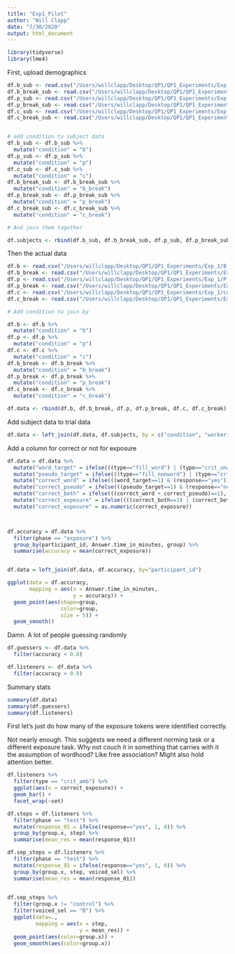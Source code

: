 ```yaml
---
title: "Exp1_Pilot"
author: "Will Clapp"
date: "7/30/2020"
output: html_document
---
```


```r
library(tidyverse)
library(lme4)
```




First, upload demographics
```r
df.b_sub <- read.csv("/Users/willclapp/Desktop/QP1/QP1_Experiments/Exp_1/B_group_left/mturk/experiment-subject_information.csv")
df.b_break_sub <- read.csv("/Users/willclapp/Desktop/QP1/QP1_Experiments/Exp_1/B_group_left_break/mturk/experiment-subject_information.csv")
df.p_sub <- read.csv("/Users/willclapp/Desktop/QP1/QP1_Experiments/Exp_1/P_group_left/mturk/experiment-subject_information.csv")
df.p_break_sub <- read.csv("/Users/willclapp/Desktop/QP1/QP1_Experiments/Exp_1/P_group_left_break/mturk/experiment-subject_information.csv")
df.c_sub <- read.csv("/Users/willclapp/Desktop/QP1/QP1_Experiments/Exp_1/control_group_left/mturk/experiment-subject_information.csv")
df.c_break_sub <- read.csv("/Users/willclapp/Desktop/QP1/QP1_Experiments/Exp_1/control_group_left_break/mturk/experiment-subject_information.csv")


# add condition to subject data
df.b_sub <- df.b_sub %>% 
  mutate("condition" = "b")
df.p_sub <- df.p_sub %>% 
  mutate("condition" = "p")
df.c_sub <- df.c_sub %>% 
  mutate("condition" = "c")
df.b_break_sub <- df.b_break_sub %>% 
  mutate("condition" = "b_break")
df.p_break_sub <- df.p_break_sub %>% 
  mutate("condition" = "p_break")
df.c_break_sub <- df.c_break_sub %>% 
  mutate("condition" = "c_break")

# And join them together

df.subjects <- rbind(df.b_sub, df.b_break_sub, df.p_sub, df.p_break_sub, df.c_sub, df.c_break_sub)

```


Then the actual data
```r
df.b <- read.csv("/Users/willclapp/Desktop/QP1/QP1_Experiments/Exp_1/B_group_left/mturk/experiment-trials.csv")
df.b_break <- read.csv("/Users/willclapp/Desktop/QP1/QP1_Experiments/Exp_1/B_group_left_break/mturk/experiment-trials.csv")
df.p <- read.csv("/Users/willclapp/Desktop/QP1/QP1_Experiments/Exp_1/P_group_left/mturk/experiment-trials.csv")
df.p_break <- read.csv("/Users/willclapp/Desktop/QP1/QP1_Experiments/Exp_1/P_group_left_break/mturk/experiment-trials.csv")
df.c <- read.csv("/Users/willclapp/Desktop/QP1/QP1_Experiments/Exp_1/control_group_left/mturk/experiment-trials.csv")
df.c_break <- read.csv("/Users/willclapp/Desktop/QP1/QP1_Experiments/Exp_1/control_group_left_break/mturk/experiment-trials.csv")

# Add condition to join by

df.b <- df.b %>% 
  mutate("condition" = "b")
df.p <- df.p %>% 
  mutate("condition" = "p")
df.c <- df.c %>% 
  mutate("condition" = "c")
df.b_break <- df.b_break %>% 
  mutate("condition" = "b_break")
df.p_break <- df.p_break %>% 
  mutate("condition" = "p_break")
df.c_break <- df.c_break %>% 
  mutate("condition" = "c_break")

df.data <- rbind(df.b, df.b_break, df.p, df.p_break, df.c, df.c_break)
```


Add subject data to trial data
```r
df.data <- left_join(df.data, df.subjects, by = c("condition", "workerid"))
```



Add a column for correct or not for exposure
```r
df.data = df.data %>% 
  mutate("word_target" = ifelse(((type=="fill_word") | (type=="crit_unamb") | (type=="crit_amb")), 1, 0)) %>% 
  mutate("pseudo_target" = ifelse(((type=="fill_nonword") | (type=="crit_nonword")), 1, 0)) %>% 
  mutate("correct_word" = ifelse(((word_target==1) & (response=="yes")), 1, 0)) %>% 
  mutate("correct_pseudo" = ifelse(((pseudo_target==1) & (response=="no")), 1, 0)) %>% 
  mutate("correct_both" = ifelse(((correct_word + correct_pseudo)==1), 1, 0)) %>% 
  mutate("correct_exposure" = ifelse((((correct_both==1) | (correct_both==0)) & phase=="exposure"), correct_both, "NA")) %>% 
  mutate("correct_exposure" = as.numeric(correct_exposure))



df.accuracy = df.data %>% 
  filter(phase == "exposure") %>% 
  group_by(participant_id, Answer.time_in_minutes, group) %>% 
  summarise(accuracy = mean(correct_exposure))


df.data = left_join(df.data, df.accuracy, by="participant_id")

ggplot(data = df.accuracy,
       mapping = aes(x = Answer.time_in_minutes,
                     y = accuracy)) +
  geom_point(aes(shape=group,
                 color=group,
                 size = 5)) +
  geom_smooth()

```


Damn. A lot of people guessing randomly
```r
df.guessers <- df.data %>% 
  filter(accuracy < 0.8)

df.listeners <- df.data %>% 
  filter(accuracy > 0.8)

```


Summary stats
```r
summary(df.data)
summary(df.guessers)
summary(df.listeners)
```


First let's just do how many of the exposure tokens were identified correctly.

Not nearly enough. This suggests we need a different norming task or a different exposure task.
Why not couch it in something that carries with it the assumption of wordhood?
Like free association? Might also hold attention better.

```r
df.listeners %>%
  filter(type == "crit_amb") %>% 
  ggplot(aes(x = correct_exposure)) +
  geom_bar() +
  facet_wrap(~set)


```




```r
df.steps = df.listeners %>% 
  filter(phase == "test") %>% 
  mutate(response_01 = ifelse(response=="yes", 1, 0)) %>% 
  group_by(group.x, step) %>% 
  summarise(mean_res = mean(response_01))

df.sep_steps = df.listeners %>% 
  filter(phase == "test") %>% 
  mutate(response_01 = ifelse(response=="yes", 1, 0)) %>% 
  group_by(group.x, step, voiced_sel) %>% 
  summarise(mean_res = mean(response_01))
  

```



```r
df.sep_steps %>% 
  filter(group.x != "control") %>% 
  filter(voiced_sel == "B") %>% 
  ggplot(data=.,
         mapping = aes(x = step,
                       y = mean_res)) +
  geom_point(aes(color=group.x)) +
  geom_smooth(aes(color=group.x))

```



```r


```



```r


```